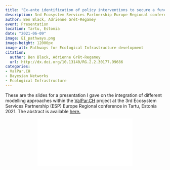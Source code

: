 ```yaml
---
title: "Ex-ante identification of policy interventions to secure a functioning ecological infrastructure: A participatory Bayesian Network approach in Switzerland"
description: 3rd Ecosystem Services Partnership Europe Regional conference in Tartu, Estonia
author: Ben Black, Adrienne Grêt-Regamey
event: Presentation
location: Tartu, Estonia
date: "2021-06-09"
image: EI_pathways.png
image-height: 12000px
image-alt: Pathways for Ecological Infrastructure development
citation:
  author: Ben Black, Adrienne Grêt-Regamey
  url: http://dx.doi.org/10.13140/RG.2.2.30177.99686
categories:
- ValPar.CH
- Bayesian Networks
- Ecological Infrastructure
---
```


These are the slides for a presentation I gave on the integration of different modelling approaches within the [ValPar.CH](https://valpar.ch/index_en.php?page=home_en) project at the 3rd Ecosystem Services Partnership (ESP) Europe Regional conference in Tartu, Estonia 2021. The abstract is available [here.](http://dx.doi.org/10.13140/RG.2.2.30177.99686)

```{=html}
<div class="embed-container">
  <p align="center"><iframe src="ESP_EU_2021_T5_BBlack.pdf" style="border: 0.5px" ></iframe
  /p>
</div>
```
